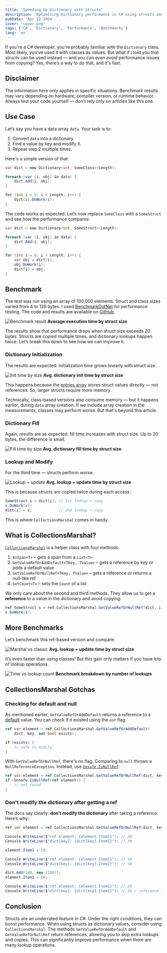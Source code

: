 ```yaml
---
title: 'Speeding Up Dictionary with Structs'
description: 'Optimizing Dictionary performance in C# using structs and CollectionsMarshal'
pubDate: 'Apr 12 2024'
cover: 'cover.png'
tags: ['C#', 'Dictionary', 'Performance', 'Benchmarks']
lang: 'en'
---
```



If you're a C# developer, you're probably familiar with the `Dictionary` class. Most likely, you've used it with classes as values. But what if I told you that structs can be used instead — and you can even avoid performance issues from copying? Yes, there’s a way to do that, and it's fast.

## Disclaimer

The information here only applies in specific situations. Benchmark results may vary depending on hardware, compiler version, or runtime behavior. Always test your code yourself — don’t rely only on articles like this one.

## Use Case

Let’s say you have a data array `data`. Your task is to:

1. Convert `data` into a dictionary.
2. Find a value by key and modify it.
3. Repeat step 2 multiple times.

Here's a simple version of that:

```cs
var dict = new Dictionary<int, SomeClass>(Length);

foreach (var (i, obj) in data) {
    dict.Add(i, obj);
}

for (int i = 0; i < Length; i++) {
    dict[i].DoWork(i);
}
```

The code works as expected. Let’s now replace `SomeClass` with a `SomeStruct` and see how the performance compares:

```cs
var dict = new Dictionary<int, SomeStruct>(Length);

foreach (var (i, obj) in data) {
    dict.Add(i, obj);
}

for (int i = 0; i < Length; i++) {
    var obj = dict[i];
    obj.DoWork(i);
    dict[i] = obj;
}
```

## Benchmark

The test was run using an array of 100,000 elements. Struct and class sizes varied from 4 to 128 bytes. I used [BenchmarkDotNet](https://github.com/dotnet/BenchmarkDotNet) for performance testing. The code and results are available on [GitHub](https://github.com/alexeyfv/speed-up-the-dictionary).

<Image src={image01} alt="Benchmark result" />
<strong style="text-align: center;">
  Average execution time by struct size
</strong>

The results show that performance drops when struct size exceeds 20 bytes. Structs are copied multiple times, and dictionary lookups happen twice. Let’s break this down to see how we can improve it.

### Dictionary Initialization

The results are expected: initialization time grows linearly with struct size.

<Image src={image02} alt="Init time by size" />
<strong style="text-align: center;">
  Avg. dictionary init time by struct size
</strong>

This happens because the [entries array](https://github.com/dotnet/runtime/blob/552b5e9b3249e61f87ac5cc73976c55b104971de/src/libraries/System.Private.CoreLib/src/System/Collections/Generic/Dictionary.cs#L27) stores struct values directly — not references. So, larger structs require more memory.

Technically, class-based versions also consume memory — but it happens earlier, during `data` array creation. If we include array creation in the measurements, classes may perform worse. But that's beyond this article.

### Dictionary Fill

Again, results are as expected: fill time increases with struct size. Up to 20 bytes, the difference is small.

<Image src={image03} alt="Fill time by size" />
<strong style="text-align: center;">
  Avg. dictionary fill time by struct size
</strong>

### Lookup and Modify

For the third time — structs perform worse.

<Image src={image04} alt="Lookup + update" />
<strong style="text-align: center;">
  Avg. lookup + update time by struct size
</strong>

This is because structs are copied twice during each access:

```cs
SomeStruct s = dict[i]; // 1st lookup + copy
s.DoWork(i);
dict[i] = s;            // 2nd lookup + copy
```

This is where `CollectionsMarshal` comes in handy.

## What is CollectionsMarshal?

[`CollectionsMarshal`](https://learn.microsoft.com/en-us/dotnet/api/system.runtime.interopservices.collectionsmarshal) is a helper class with four methods:

1. `AsSpan<T>` – gets a span from a `List<T>`
2. `GetValueRefOrAddDefault<TKey, TValue>` – gets a reference by key or adds a default value
3. `GetValueRefOrNullRef<TKey, TValue>` – gets a reference or returns a null-like ref
4. `SetCount<T>` – sets the `Count` of a list

We only care about the second and third methods. They allow us to get a **reference** to a value in the dictionary and avoid copying:

```cs
ref SomeStruct s = ref CollectionsMarshal.GetValueRefOrNullRef(dict, i);
s.DoWork(i);
```

## More Benchmarks

Let’s benchmark this ref-based version and compare:

<Image src={image05} alt="Marshal vs classic" />
<strong style="text-align: center;">
  Avg. lookup + update time by struct size
</strong>

It’s even faster than using classes! But this gain only matters if you have lots of lookup operations.

<Image src={image06} alt="Time vs lookup count" />
<strong style="text-align: center;">
  Benchmark breakdown by number of lookups
</strong>

## CollectionsMarshal Gotchas

### Checking for default and null

As mentioned earlier, `GetValueRefOrAddDefault` returns a reference to a [default](https://learn.microsoft.com/en-us/dotnet/csharp/language-reference/operators/default#default-literal) value. You can check if it existed using the `out` flag:

```cs
ref var element = ref CollectionsMarshal.GetValueRefOrAddDefault(
    dict, key, out bool exists);

if (exists) {
    // safe to modify
}
```

With `GetValueRefOrNullRef`, there's no flag. Comparing to `null` throws a `NullReferenceException`. Instead, use [`Unsafe.IsNullRef`](https://learn.microsoft.com/en-us/dotnet/api/system.runtime.compilerservices.unsafe.isnullref?view=net-8.0):

```cs
ref var element = ref CollectionsMarshal.GetValueRefOrNullRef(dict, key);
if (Unsafe.IsNullRef(ref element)) {
    // not found
}
```

### Don't modify the dictionary after getting a ref

The docs say clearly: **don’t modify the dictionary** after taking a reference. Here’s why:

```cs
ref var element = ref CollectionsMarshal.GetValueRefOrNullRef(dict, key);

Console.WriteLine($"ref element: {element.Item1}"); // 30
Console.WriteLine($"dict[key]: {dict[key].Item1}"); // 30

element.Item1 = 50;

Console.WriteLine($"ref element: {element.Item1}"); // 50
Console.WriteLine($"dict[key]: {dict[key].Item1}"); // 50

dict.Add(100, new (100));
element.Item1 = 60;

Console.WriteLine($"ref element: {element.Item1}"); // 60
Console.WriteLine($"dict[key]: {dict[key].Item1}"); // 50 ← reference lost
```

## Conclusion

Structs are an underrated feature in C#. Under the right conditions, they can boost performance. When using structs as dictionary values, consider using `CollectionsMarshal`. The methods `GetValueRefOrAddDefault` and `GetValueRefOrNullRef` return references, allowing you to skip extra lookups and copies. This can significantly improve performance when there are many lookup operations.
